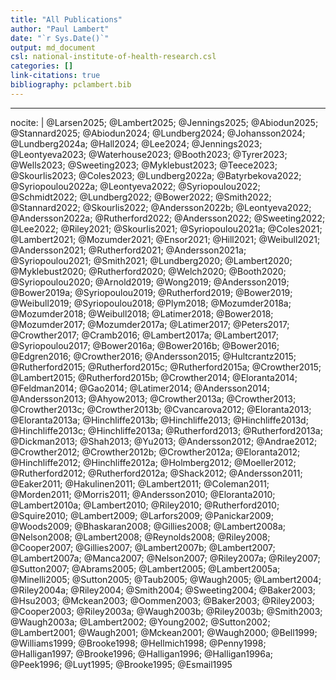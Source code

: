 ```yaml
---
title: "All Publications"
author: "Paul Lambert"
date: "`r Sys.Date()`"
output: md_document
csl: national-institute-of-health-research.csl
categories: []
link-citations: true
bibliography: pclambert.bib
---
```


---
nocite: |
 @Larsen2025;
 @Lambert2025;
 @Jennings2025;
 @Abiodun2025;
 @Stannard2025;
 @Abiodun2024;
 @Lundberg2024; 
 @Johansson2024;
 @Lundberg2024a;
 @Hall2024;
 @Lee2024;
 @Jennings2023;
 @Leontyeva2023;
 @Waterhouse2023;
 @Booth2023;
 @Tyrer2023;
 @Wells2023;
 @Sweeting2023;
 @Myklebust2023;
 @Teece2023;
 @Skourlis2023;
 @Coles2023;
 @Lundberg2022a;
 @Batyrbekova2022;
 @Syriopoulou2022a;
 @Leontyeva2022;
 @Syriopoulou2022;
 @Schmidt2022;
 @Lundberg2022;
 @Bower2022;
 @Smith2022;
 @Stannard2022;
 @Skourlis2022;
 @Andersson2022b;
 @Leontyeva2022;
 @Andersson2022a;
 @Rutherford2022;
 @Andersson2022;
 @Sweeting2022;
 @Lee2022;
 @Riley2021;
 @Skourlis2021;
 @Syriopoulou2021a;
 @Coles2021;
 @Lambert2021;
 @Mozumder2021;
 @Ensor2021;
 @Hill2021;
 @Weibull2021;
 @Andersson2021;
 @Rutherford2021;
 @Andersson2021a;
 @Syriopoulou2021;
 @Smith2021;
 @Lundberg2020;
 @Lambert2020;
 @Myklebust2020;
 @Rutherford2020;
 @Welch2020;
 @Booth2020;
 @Syriopoulou2020;
 @Arnold2019;
 @Wong2019;
 @Andersson2019;
 @Bower2019a;
 @Syriopoulou2019;
 @Rutherford2019;
 @Bower2019;
 @Weibull2019;
 @Syriopoulou2018;
 @Plym2018;
 @Mozumder2018a;
 @Mozumder2018;
 @Weibull2018;
 @Latimer2018;
 @Bower2018;
 @Mozumder2017;
 @Mozumder2017a;
 @Latimer2017;
 @Peters2017;
 @Crowther2017;
 @Cramb2016;
 @Lambert2017a;
 @Lambert2017;
 @Syriopoulou2017;
 @Bower2016a;
 @Bower2016b;
 @Bower2016;
 @Edgren2016;
 @Crowther2016;
 @Andersson2015;
 @Hultcrantz2015;
 @Rutherford2015;
 @Rutherford2015c;
 @Rutherford2015a;
 @Crowther2015;
 @Lambert2015;
 @Rutherford2015b;
 @Crowther2014;
 @Eloranta2014;
 @Feldman2014;
 @Gao2014;
 @Latimer2014;
 @Andersson2014;
 @Andersson2013;
 @Ahyow2013;
 @Crowther2013a;
 @Crowther2013;
 @Crowther2013c;
 @Crowther2013b;
 @Cvancarova2012;
 @Eloranta2013;
 @Eloranta2013a;
 @Hinchliffe2013b;
 @Hinchliffe2013;
 @Hinchliffe2013d;
 @Hinchliffe2013c;
 @Hinchliffe2013a;
 @Rutherford2013;
 @Rutherford2013a;
 @Dickman2013;
 @Shah2013;
 @Yu2013;
 @Andersson2012;
 @Andrae2012;
 @Crowther2012;
 @Crowther2012b;
 @Crowther2012a;
 @Eloranta2012;
 @Hinchliffe2012;
 @Hinchliffe2012a;
 @Holmberg2012;
 @Moeller2012;
 @Rutherford2012;
 @Rutherford2012a;
 @Shack2012;
 @Andersson2011;
 @Eaker2011;
 @Hakulinen2011;
 @Lambert2011;
 @Coleman2011;
 @Morden2011;
 @Morris2011;
 @Andersson2010;
 @Eloranta2010;
 @Lambert2010a;
 @Lambert2010;
 @Riley2010;
 @Rutherford2010;
 @Squire2010;
 @Lambert2009;
 @Larfors2009;
 @Panickar2009;
 @Woods2009;
 @Bhaskaran2008;
 @Gillies2008;
 @Lambert2008a;
 @Nelson2008;
 @Lambert2008;
 @Reynolds2008;
 @Riley2008;
 @Cooper2007;
 @Gillies2007;
 @Lambert2007b;
 @Lambert2007;
 @Lambert2007a;
 @Manca2007;
 @Nelson2007;
 @Riley2007a;
 @Riley2007;
 @Sutton2007;
 @Abrams2005;
 @Lambert2005;
 @Lambert2005a;
 @Minelli2005;
 @Sutton2005;
 @Taub2005;
 @Waugh2005;
 @Lambert2004;
 @Riley2004a;
 @Riley2004;
 @Smith2004;
 @Sweeting2004;
 @Baker2003;
 @Hsu2003;
 @Mckean2003;
 @Oommen2003;
 @Baker2003;
 @Riley2003;
 @Cooper2003;
 @Riley2003a;
 @Waugh2003b;
 @Riley2003b;
 @Smith2003;
 @Waugh2003a;
 @Lambert2002;
 @Young2002;
 @Sutton2002;
 @Lambert2001;
 @Waugh2001;
 @Mckean2001;
 @Waugh2000;
 @Bell1999;
 @Williams1999;
 @Brooke1998;
 @Hellmich1998;
 @Penny1998;
 @Halligan1997;
 @Brooke1996;
 @Halligan1996;
 @Halligan1996a;
 @Peek1996;
 @Luyt1995;
 @Brooke1995;
 @Esmail1995


